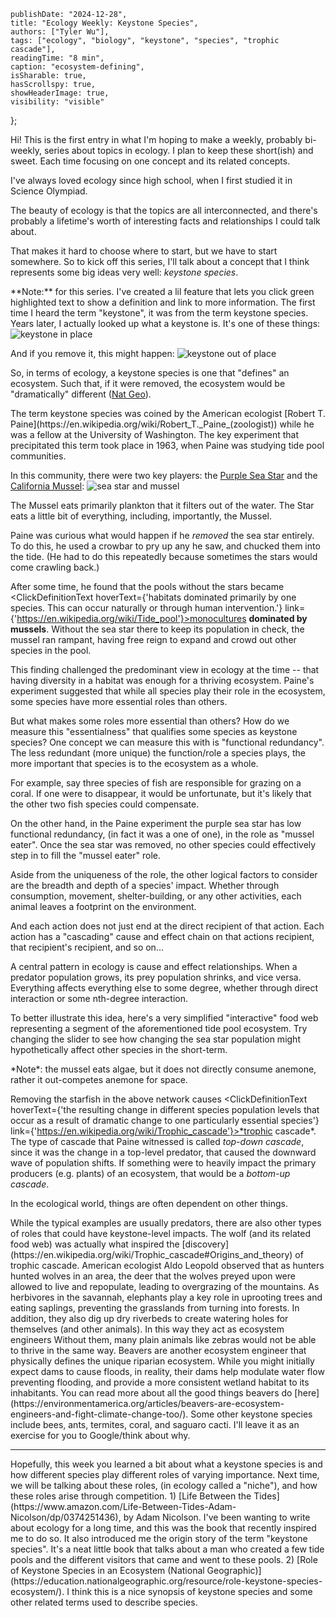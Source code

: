 


    publishDate: "2024-12-28",
    title: "Ecology Weekly: Keystone Species",
    authors: ["Tyler Wu"],
    tags: ["ecology", "biology", "keystone", "species", "trophic cascade"],
    readingTime: "8 min",
    caption: "ecosystem-defining",
    isSharable: true,
    hasScrollspy: true,
    showHeaderImage: true,
    visibility: "visible"
};

Hi! This is the first entry in what I'm hoping to make a weekly, probably bi-weekly, series about topics in ecology. 
I plan to keep these short(ish) and sweet. Each time focusing on one concept and its related concepts.

I've always loved ecology since high school, when I first studied it in Science Olympiad. 

The beauty of ecology is that the topics are all interconnected, 
and there's probably a lifetime's worth of interesting facts and relationships I could talk about.  

That makes it hard to choose where to start, but we have to start somewhere.
So to kick off this series, I'll talk about a concept that I think represents some big ideas very well: *keystone species*. 

<LightCallout>
**Note:** for this series. I've created a lil feature that lets you click <ClickDefinitionText hoverText={'the definition would appear here...'} link={'https://thepigpencil.com'} linkText={'sometimes with a link'}>green highlighted text</ClickDefinitionText> to show a definition and link to more information.
</LightCallout>

<ScrollspyHeader header="what does keystone mean?"/>
The first time I heard the term "keystone", it was from the term keystone species. 
Years later, I actually looked up what a keystone is. It's one of these things:
<Image src={w1} alt="keystone in place"/>

And if you remove it, this might happen:
<Image src={w2} alt="keystone out of place"/>

So, in terms of ecology, a keystone species is one that "defines" an ecosystem. 
Such that, if it were removed, the ecosystem would be "dramatically" different ([Nat Geo](https://education.nationalgeographic.org/resource/role-keystone-species-ecosystem/)).

<ScrollspyHeader header="who coined the term?"/>
The term keystone species was coined by the American ecologist [Robert T. Paine](https://en.wikipedia.org/wiki/Robert_T._Paine_(zoologist)) while he was a fellow at the University of Washington. 
The key experiment that precipitated this term took place in 1963, when Paine was studying <ClickDefinitionText hoverText={'shallow pools in the rock face that appear when the tide recedes'} link={'https://en.wikipedia.org/wiki/Tide_pool'}>tide pool</ClickDefinitionText> communities. 

In this community, there were two key players: the [Purple Sea Star](https://en.wikipedia.org/wiki/Pisaster_ochraceus) and the [California Mussel](https://en.wikipedia.org/wiki/California_mussel):
<Image src={w3} alt="sea star and mussel"/>

The Mussel eats primarily plankton that it filters out of the water. The Star eats a little bit of everything, including, importantly, the Mussel.

Paine was curious what would happen if he *removed* the sea star entirely. 
To do this, he used a crowbar to pry up any he saw, and chucked them into the tide. 
(He had to do this repeatedly because sometimes the stars would come crawling back.)

After some time, he found that the pools without the stars became <ClickDefinitionText hoverText={'habitats dominated primarily by one species. This can occur naturally or through human intervention.'} link={'https://en.wikipedia.org/wiki/Tide_pool'}>monocultures</ClickDefinitionText> **dominated by mussels**.
Without the sea star there to keep its population in check, the mussel ran rampant, having free reign to expand and crowd out other species in the pool.

This finding challenged the predominant view in ecology at the time -- that having diversity in a habitat was enough for a thriving ecosystem.
Paine's experiment suggested that while all species play their role in the ecosystem, some species have more essential roles than others. 

<ScrollspyHeader header="what qualifies as keystone?"/>
But what makes some roles more essential than others? How do we measure this "essentialness" that qualifies some species as keystone species? 
One concept we can measure this with is "functional redundancy". The less redundant (more unique) the function/role a species plays, 
the more important that species is to the ecosystem as a whole. 

For example, say three species of fish are responsible for grazing on a coral. 
If one were to disappear, it would be unfortunate, but it's likely that the other two fish species could compensate.

On the other hand, in the Paine experiment the purple sea star has low functional redundancy, 
(in fact it was a one of one), in the role as "mussel eater". 
Once the sea star was removed, no other species could effectively step in to fill the "mussel eater" role.

Aside from the uniqueness of the role, the other logical factors to consider are the breadth and depth of a species' impact. 
Whether through consumption, movement, shelter-building, or any other activities, each animal leaves a footprint on the environment.

And each action does not just end at the direct recipient of that action. 
Each action has a "cascading" cause and effect chain on that actions recipient, that recipient's recipient, and so on... 

<ScrollspyHeader header="trophic cascades (chain reactions)"/>
A central pattern in ecology is cause and effect relationships. When a predator population grows, its prey population shrinks, and vice versa. 
Everything affects everything else to some degree, whether through direct interaction or some nth-degree interaction. 

To better illustrate this idea, here's a very simplified "interactive" food web representing a segment of the aforementioned tide pool ecosystem.
Try changing the slider to see how changing the sea star population might hypothetically affect other species in the short-term.

<DynamicFoodWeb/>

<LightCallout>
*Note*: the mussel eats algae, but it does not directly consume anemone, rather it out-competes anemone for space.
</LightCallout>

Removing the starfish in the above network causes <ClickDefinitionText hoverText={'the resulting change in different species population levels that occur as a result of dramatic change to one particularly essential species'} link={'https://en.wikipedia.org/wiki/Trophic_cascade'}>*trophic cascade*</ClickDefinitionText>.
The type of cascade that Paine witnessed is called *top-down cascade*, since it was the change in a top-level predator, that caused the downward wave of population shifts. If something were to heavily impact the primary producers (e.g. plants) of an ecosystem, that would be a *bottom-up cascade*.

In the ecological world, things are often dependent on other things.

<ScrollspyHeader header="more examples"/>
While the typical examples are usually predators, 
there are also other types of roles that could have keystone-level impacts.

<ScrollspyHeader header="wolves" level={3} include={false}/>
The wolf (and its related food web) was actually what inspired the [discovery](https://en.wikipedia.org/wiki/Trophic_cascade#Origins_and_theory) of trophic cascade. 
American ecologist Aldo Leopold observed that as hunters hunted wolves in an area, 
the deer that the wolves preyed upon were allowed to live and repopulate, leading to overgrazing of the mountains.

<ScrollspyHeader header="elephants" level={3} include={false}/>
As herbivores in the savannah, elephants play a key role in uprooting trees and eating saplings, preventing the grasslands from turning into forests.
In addition, they also dig up dry riverbeds to create watering holes for themselves (and other animals). 
In this way they act as <ClickDefinitionText hoverText={'organisms that directly or indirectly modulate the availability of resources to other species, by causing physical state changes in biotic or abiotic materials'} link={'https://www.sciencedirect.com/topics/agricultural-and-biological-sciences/ecosystem-engineers#:~:text=Ecosystem%20engineers%20are%20organisms%20that,.%2C%201994%2C%201997).'}>ecosystem engineers</ClickDefinitionText>
Without them, many plain animals like zebras would not be able to thrive in the same way.

<ScrollspyHeader header="beavers" level={3} include={false}/>
Beavers are another ecosystem engineer that physically defines the unique riparian ecosystem. 
While you might initially expect dams to cause floods, in reality, their dams help modulate water flow preventing flooding, 
and provide a more consistent wetland habitat to its inhabitants. You can read more about all the good things beavers do [here](https://environmentamerica.org/articles/beavers-are-ecosystem-engineers-and-fight-climate-change-too/).

<LightCallout>
Some other keystone species include bees, ants, termites, coral, and saguaro cacti. I'll leave it as an exercise for you to Google/think about why.
</LightCallout>

<hr/>
Hopefully, this week you learned a bit about what a keystone species is and how different species play different roles of varying importance. 
Next time, we will be talking about these roles, (in ecology called a "niche"), and how these roles arise through competition.

<ScrollspyHeader header="further readings"/>
1) [Life Between the Tides](https://www.amazon.com/Life-Between-Tides-Adam-Nicolson/dp/0374251436), by Adam Nicolson. I've been wanting to write about ecology for a long time, and this was the book that recently inspired me to do so. It also introduced me the origin story of the term "keystone species". 
It's a neat little book that talks about a man who created a few tide pools and the different visitors that came and went to these pools.
2) [Role of Keystone Species in an Ecosystem (National Geographic)](https://education.nationalgeographic.org/resource/role-keystone-species-ecosystem/). I think this is a nice synopsis of keystone species and some other related terms used to describe species.
